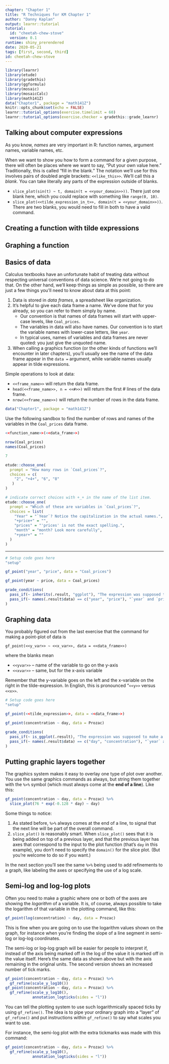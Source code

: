 ```yaml
---
chapter: "Chapter 1"
title: "R Techniques for KM Chapter 1"
author: "Danny Kaplan"
output: learnr::tutorial
tutorial:
  id: "cheetah-chew-stove"
  version: 0.1
runtime: shiny_prerendered
date: 2020-05-21 
tags: [first, second, third]
id: cheetah-chew-stove
---
```


```r
library(learnr)
library(etude)
library(gradethis)
library(ggformula)
library(mosaic)
library(mosaicCalc)
library(math141Z)
data("Chapter1", package = "math141Z")
knitr::opts_chunk$set(echo = FALSE)
learnr::tutorial_options(exercise.timelimit = 60)
learnr::tutorial_options(exercise.checker = gradethis::grade_learnr)
```

## Talking about computer expressions

As you know, *names* are very important in R: function names, argument names, variable names, etc.

When we want to show you how to form a command for a given purpose, there will often be places where we want to say, "Put your own value here." Traditionally, this is called "fill in the blank." The notation we'll use for this involves pairs of doubled angle brackets: `<<like_this>>`. We'll call this a *blank*. You can take literally any parts of the expression outside of blanks. 

- `slice_plot(sin(t) ~ t, domain(t = <<your_domain>>))`. There just one blank here, which you could replace with something like `range(0, 10)`.
- `slice_plot(<<tilde_expression_in_t>>, domain(t = <<your_domain>>))`. There are two blanks, you would need to fill in both to have a valid command.

## Creating a function with tilde expressions

## Graphing a function

## Basics of data

Calculus textbooks have an unfortunate habit of treating data without respecting universal conventions of data science. We're not going to do that. On the other hand, we'll keep things as simple as possible, so there are just a few things you'll need to know about data at this point:

1. Data is stored in *data frames*, a spreadsheet like organization.
2. It's helpful to give each data frame a name. We've done that for you already, so you can refer to them simply by name.
    - Our convention is that names of data frames will start with upper-case levels, like `Coal_prices`.
    - The variables in data will also have names. Our convention is to start the variable names with lower-case letters, like `year`.
    - In typical uses, names of variables and data frames are never quoted: you just give the unquoted name.
3. When calling a graphics function (or the other kinds of functions we'll encounter in later chapters), you'll usually see the name of the data frame appear in the `data = ` argument, while variable names usually appear in tilde expressions.

Simple operations to look at data:

- `<<frame_name>>` will return the data frame.
- `head(<<frame_name>>, n = <<#>>)` will return the first # lines of the data frame.
- `nrow(<<frame_name>>)` will return the number of rows in the data frame.




<!------------------ Start learnr exercise: cheetah-chew-stove-E1 -->

```r
data("Chapter1", package = "math141Z")
```

Use the following sandbox to find the number of rows and names of the variables in the `Coal_prices` data frame.

```r
<<function_name>>(<<data_frame>>)
```

```r
nrow(Coal_prices)
names(Coal_prices)
```

```r
7
```

<!-------------------- End of learnr exercise: cheetah-chew-stove-E1 -->

```r
etude::choose_one(
  prompt = "How many rows in `Coal_prices`?",
  choices = c(
    "2", "+4+", "6", "8"
   )
)
```


```r
# indicate correct choices with +_+ in the name of the list item.
etude::choose_one(
  prompt = "Which of these are variables in `Coal_prices`?",
  choices = list(
    "Year" = "`Year`? Notice the capitalization in the actual names.",
    "+price+" = "",
    "prices" = "'prices' is not the exact spelling.",
    "month" = "month? Look more carefully",
    "+year+" = ""
  )
)
```

---

<!------------------ Start learnr exercise: cheetah-chew-stove-E2 -->

```r
# Setup code goes here
"setup"
```

```r
gf_point("year", "price", data = "Coal_prices")
```

```r
gf_point(year ~ price, data = Coal_prices)
```

```r
grade_conditions(
  pass_if(~ inherits(.result, "ggplot"), "The expression was supposed to make a plot."),
  pass_if(~ names(.result$data) == c("year", "price"), "`year` and `price` should be the variables in the tilde expression.")
)
```

<!-------------------- End of learnr exercise: cheetah-chew-stove-E2 -->

## Graphing data

You probably figured out from the last exercise that the command for making a point-plot of data is

`gf_point(<<y_var>> ~ <<x_var>>, data = <<data_frame>>)`

where the blanks mean

- `<<yvar>>` -- name of the variable to go on the y-axis
- `<<xvar>>` -- same, but for the x-axis variable

Remember that the y-variable goes on the left and the x-variable on the right in the tilde-expression. In English, this is pronounced "`<<y>>` versus `<<x>>`.

<!------------------ Start learnr exercise: cheetah-chew-stove-E3 -->

```r
# Setup code goes here
"setup"
```

```r
gf_point(<<tilde_expression>>, data = <<data_frame>>)
```

```r
gf_point(concentration ~ day, data = Prozac)
```

```r
grade_conditions(
  pass_if(~ is_ggplot(.result), "The expression was supposed to make a plot."),
  pass_if(~ names(.result$data) == c("day", "concentration"), "`year` and `price` should be the variables in the tilde expression.")
)
```

<!-------------------- End of learnr exercise: cheetah-chew-stove-E3 -->

## Putting graphic layers together

The graphics system makes it easy to overlay one type of plot over another. You use the same graphics commands as always, but string them together with the `%>%` symbol (which must always come at the **end of a line**).  Like this:

```r
gf_point(concentration ~ day, data = Prozac) %>%
  slice_plot(76 * exp(-0.128 * day) ~ day)
```

Some things to notice:

1. As stated before, `%>%` always comes at the end of a line, to signal that the next line will be part of the overall command.
2. `slice_plot()` is reasonably smart. When `slice_plot()` sees that it is being added on top of a previous layer, and that the previous layer has axes that correspond to the input to the plot function (that's `day` in this example), you don't need to specify the `domain()` for the slice plot. (But you're welcome to do so if you want.)

In the next section you'll see the same `%>%` being used to add refinements to a graph, like labeling the axes or specifying the use of a log scale.

## Semi-log and log-log plots

Often you need to make a graphic where one or both of the axes are showing the *logarithm* of a variable. It is, of course, always possible to take the logarithm of that variable in the plotting command, like this:

```r
gf_point(log(concentration) ~ day, data = Prozac)
```

This is fine when you are going on to use the logarithm values shown on the graph, for instance when you're finding the slope of a line segment  in semi-log or log-log coordinates.

The semi-log or log-log graph will be easier for people to interpret if, instead of the axis being marked off in the log of the value it is marked off in the value itself. Here's the same data as shown above but with the axis remaining in the original units. The second version shows an increased number of tick marks.


```r
gf_point(concentration ~ day, data = Prozac) %>%
  gf_refine(scale_y_log10())
gf_point(concentration ~ day, data = Prozac) %>%
  gf_refine(scale_y_log10(), 
            annotation_logticks(sides = "l"))
```

You can tell the plotting system to use such logarithmically spaced ticks by using `gf_refine()`. The idea is to pipe your ordinary graph into a "layer" of `gf_refine()` and put instructions within `gf_refine()` to say what scales you want to use.

For instance, the semi-log plot with the extra tickmarks was made with this command:

```r
gf_point(concentration ~ day, data = Prozac) %>%
  gf_refine(scale_y_log10(), 
            annotation_logticks(sides = "l"))
```

